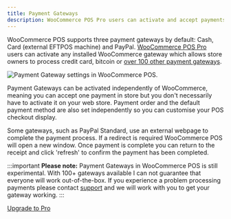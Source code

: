 ```yaml
---
title: Payment Gateways
description: WooCommerce POS Pro users can activate and accept payments from any installed WooCommerce gateway.
---
```


WooCommerce POS supports three payment gateways by default: Cash, Card (external EFTPOS machine) and PayPal.
[WooCommerce POS Pro](http://wcpos.com/pro) users can activate any installed WooCommerce gateway which allows store owners to process credit card, bitcoin or [over 100 other payment gateways](http://www.woothemes.com/product-category/woocommerce-extensions/payment-gateways/).

![Payment Gateway settings in WooCommerce POS.](https://wcpos.com/wp-content/uploads/2014/09/payment-gateways.png "An example of Payment Gateway settings in WooCommerce POS")

Payment Gateways can be activated independently of WooCommerce, meaning you can accept one payment in store but you don't necessarily have to activate it on your web store.
Payment order and the default payment method are also set independently so you can customise your POS checkout display.

Some gateways, such as PayPal Standard, use an external webpage to complete the payment process.
If a redirect is required WooCommerce POS will open a new window.
Once payment is complete you can return to the receipt and click 'refresh' to confirm the payment has been completed.

:::important
**Please note:** Payment Gateways in WooCommerce POS is still experimental.
With 100+ gateways available I can not guarantee that everyone will work out-of-the-box.
If you experience a problem processing payments please contact [support](mailto:support@wcpos.com) and we will work with you to get your gateway working.
:::

[Upgrade to Pro](http://wcpos.com/pro)
